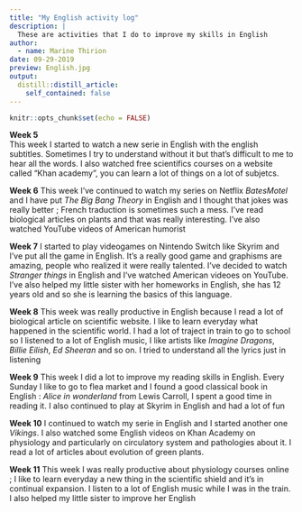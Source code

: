 ```yaml
---
title: "My English activity log"
description: |
  These are activities that I do to improve my skills in English
author:
  - name: Marine Thirion
date: 09-29-2019
preview: English.jpg
output:
  distill::distill_article:
    self_contained: false
---
```


```r
knitr::opts_chunk$set(echo = FALSE)
```

**Week 5**  
This week I started to watch a new serie in English with the english subtitles. Sometimes I try to understand without it but that's difficult to me to hear all the words. 
I also watched free scientifics courses on a website called "Khan academy", you can learn a lot of things on a lot of subjetcs.  

**Week 6**
This week I've continued to watch my series on Netflix *BatesMotel* and I have put *The Big Bang Theory* in English and I thought that jokes was really better ; French traduction is sometimes such a mess. I've read biological articles on plants and that was really interesting. I've also watched YouTube videos of American humorist  

**Week 7**
I started to play videogames on Nintendo Switch like Skyrim and I've put all the game in English. It's a really good game and graphisms are amazing, people who realized it were really talented. I've decided to watch *Stranger things* in English and I've watched American videoes on YouTube. I've also helped my little sister with her homeworks in English, she has 12 years old and so she is learning the basics of this language.  

**Week 8** 
This week was really productive in English because I read a lot of biological article on scientific website. I like to learn everyday what happened in the scientific world. I had a lot of traject in train to go to school so I listened to a lot of English music, I like artists like *Imagine Dragons*, *Billie Eilish*, *Ed Sheeran* and so on. I tried to understand all the lyrics just in listening

**Week 9**
This week I did a lot to improve my reading skills in English. Every Sunday I like to go to flea market and I found a good classical book in English : *Alice in wonderland* from Lewis Carroll, I spent a good time in reading it. I also continued to play at Skyrim in English and had a lot of fun

**Week 10**
I continued to watch my serie in English and I started another one *Vikings*. I also watched some English videos on Khan Academy on physiology and particularly on circulatory system and pathologies about it. I read a lot of articles about evolution of green plants.

**Week 11**
This week I was really productive about physiology courses online ; I like to learn everyday a new thing in the scientific shield and it's in continual expansion. I listen to a lot of English music while I was in the train. I also helped my little sister to improve her English
